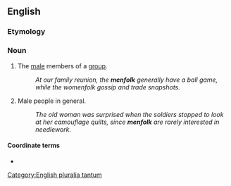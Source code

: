 ==English==

===Etymology===
{{compound|men|folk|lang=en}}

===Noun===
{{en-plural noun}}

# The [[male]] members of a [[group]].
#: ''At our family reunion, the '''menfolk''' generally have a ball game, while the womenfolk gossip and trade snapshots.''
# Male people in general.
#: ''The old woman was surprised when the soldiers stopped to look at her camouflage quilts, since '''menfolk''' are rarely interested in needlework.''

====Coordinate terms====
* {{l|en|womenfolk}}

[[Category:English pluralia tantum]]